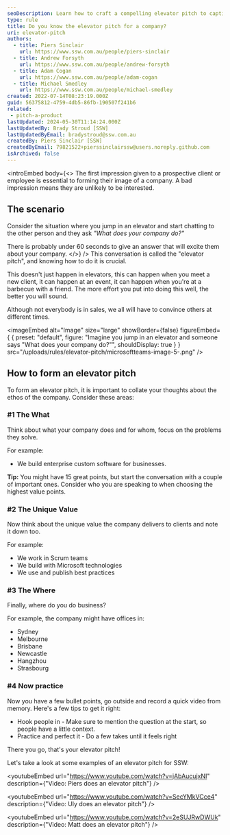 ```yaml
---
seoDescription: Learn how to craft a compelling elevator pitch to captivate clients and leave a lasting impression in any scenario.
type: rule
title: Do you know the elevator pitch for a company?
uri: elevator-pitch
authors:
  - title: Piers Sinclair
    url: https://www.ssw.com.au/people/piers-sinclair
  - title: Andrew Forsyth
    url: https://www.ssw.com.au/people/andrew-forsyth
  - title: Adam Cogan
    url: https://www.ssw.com.au/people/adam-cogan
  - title: Michael Smedley
    url: https://www.ssw.com.au/people/michael-smedley
created: 2022-07-14T08:23:19.000Z
guid: 56375812-4759-4db5-86fb-190507f241b6
related:
 - pitch-a-product
lastUpdated: 2024-05-30T11:14:24.000Z
lastUpdatedBy: Brady Stroud [SSW]
lastUpdatedByEmail: bradystroud@ssw.com.au
createdBy: Piers Sinclair [SSW]
createdByEmail: 79821522+pierssinclairssw@users.noreply.github.com
isArchived: false
---
```

<introEmbed
  body={<>
The first impression given to a prospective client or employee is essential to forming their image of a company. A bad impression means they are unlikely to be interested.

## The scenario

Consider the situation where you jump in an elevator and start chatting to the other person and they ask *"What does your company do?"*

There is probably under 60 seconds to give an answer that will excite them about your company.
  </>}
/>
This conversation is called the "elevator pitch", and knowing how to do it is crucial.

This doesn't just happen in elevators, this can happen when you meet a new client, it can happen at an event, it can happen when you're at a barbecue with a friend. The more effort you put into doing this well, the better you will sound.

Although not everybody is in sales, we all will have to convince others at different times.


<imageEmbed
  alt="Image"
  size="large"
  showBorder={false}
  figureEmbed={ {
    preset: "default",
    figure: "Imagine you jump in an elevator and someone says \"What does your company do?\"",
    shouldDisplay: true
  } }
  src="/uploads/rules/elevator-pitch/microsoftteams-image-5-.png"
/>

## How to form an elevator pitch

To form an elevator pitch, it is important to collate your thoughts about the ethos of the company. Consider these areas:

### #1 The What

Think about what your company does and for whom, focus on the problems they solve.

For example:

* We build enterprise custom software for businesses.

**Tip:** You might have 15 great points, but start the conversation with a couple of important ones. Consider who you are speaking to when choosing the highest value points.

### #2 The Unique Value

Now think about the unique value the company delivers to clients and note it down too.

For example:

* We work in Scrum teams
* We build with Microsoft technologies
* We use and publish best practices

### #3 The Where

Finally, where do you do business?

For example, the company might have offices in:

* Sydney
* Melbourne
* Brisbane
* Newcastle
* Hangzhou
* Strasbourg

### #4 Now practice

Now you have a few bullet points, go outside and record a quick video from memory. Here's a few tips to get it right:

* Hook people in - Make sure to mention the question at the start, so people have a little context.
* Practice and perfect it - Do a few takes until it feels right

There you go, that's your elevator pitch!

Let's take a look at some examples of an elevator pitch for SSW:

<youtubeEmbed url="https://www.youtube.com/watch?v=jAbAucujxNI" description={"Video: Piers does an elevator pitch"} />

<youtubeEmbed url="https://www.youtube.com/watch?v=SecYMkVCce4" description={"Video: Uly does an elevator pitch"} />

<youtubeEmbed url="https://www.youtube.com/watch?v=2eSUJRwDWUk" description={"Video: Matt does an elevator pitch"} />
